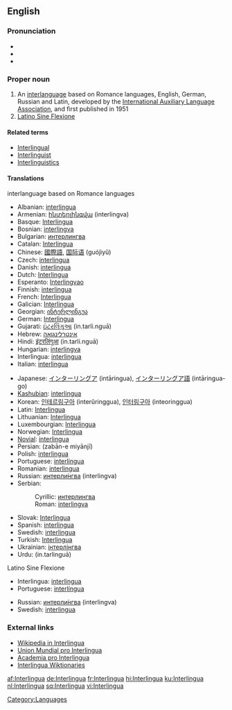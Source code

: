{{see|interlingua}}

==English==
{{wikipedia}}
{{interwiktionary|code=ia}}
===Pronunciation===
*{{AHD|ĭn'tə(r)lĭng"wə}} 
*{{IPA|/ˈɪntə(r)ˌlɪŋgwə/}} 
*{{SAMPA|/"Int@(r)%lINgw@/}}

===Proper noun===
{{en-proper noun}}

# An [[interlanguage]] based on Romance languages, English, German, Russian and Latin, developed by the [[International Auxiliary Language Association]], and first published in 1951
# [[Latino Sine Flexione]]

====Related terms====

* [[Interlingual]]
* [[Interlinguist]]
* [[Interlinguistics]]

====Translations====
;interlanguage based on Romance languages
{{top}}
*Albanian: [[interlingua]]
*Armenian: [[ինտերլինգվա]] (interlingva)
*Basque: [[Interlingua#Basque|Interlingua]] 
*Bosnian: [[interlingva]] {{m}}
*Bulgarian: [[интерлингва#Bulgarian|интерлингва]]
*Catalan: [[Interlingua#Catalan|Interlingua]] {{f}}
*Chinese: [[國際語]], [[国际语]] (guójìyǔ)
*Czech: [[interlingua]]
*Danish: [[interlingua]]
*Dutch: [[Interlingua#Dutch|Interlingua]]
*Esperanto: [[Interlingvao]]
*Finnish: [[interlingua]]
*French: [[Interlingua#French|Interlingua]]
*Galician: [[Interlingua#Gallician|Interlingua]]
*Georgian: [[ინტერლინგუა]]
*German: [[Interlingua#German|Interlingua]]
*Gujarati: [[ઇંટરલિંગુઆ]] (in.tarli.nguā)
*Hebrew: [[אינטרלינגואה]]
*Hindi: [[इंटरलिंगुआ]] (in.tarli.nguā)
*Hungarian: [[interlingva]]
*Interlingua: [[interlingua]]
*Italian: [[interlingua]]
{{mid}}
*Japanese: [[インターリングア]] (intāringua), [[インターリングア語]] (intāringua-go)
*[[Kashubian]]: [[interlingua]]
*Korean: [[인테르링구아]] (interŭringgua), [[인터링구아]] (inteoringgua)
*Latin: [[Interlingua#Latin|Interlingua]]
*Lithuanian: [[Interlingua#Lithuanian|Interlingua]]
*Luxembourgian: [[Interlingua#Luxembourgian|Interlingua]]
*Norwegian: [[Interlingua#Norwegian|Interlingua]]
*[[Novial]]: [[interlingua]]
*Persian: {{FAchar|[[زبان میانجی]]}} (zabān-e miyānjī)
*Polish: [[interlingua]] {{f}}
*Portuguese: [[interlíngua]] {{f}}
*Romanian: [[interlingua]]
*Russian: [[интерлингва|интерли́нгва]] {{f}} (interlingva)
*Serbian:
*:Cyrillic: [[интерлингва]] {{m}}
*:Roman: [[interlingva]] {{m}}
*Slovak: [[Interlingua#Slovak|Interlingua]]
*Spanish: [[interlingua]]
*Swedish: [[interlingua]]
*Turkish: [[Interlingua#Turkish|Interlingua]]
*Ukrainian: [[інтерлінгва]]
*Urdu: {{URchar|[[انٹرلنگوا]]}} (in.tarlinguā)
{{bottom}}

;Latino Sine Flexione
{{top}} 
*Interlingua: [[interlingua]]
*Portuguese: [[interlíngua]] {{f}}
{{mid}}
*Russian: [[интерлингва|интерли́нгва]] {{f}} (interlingva)
*Swedish: [[interlingua]]
{{bottom}}

===External links===
* [http://ia.wikipedia.org Wikipedia in Interlingua]
* [http://www.interlingua.com Union Mundial pro Interlingua]
* [http://www.yahoogroups.com/group/academiaprointerlingua/ Academia pro Interlingua]
* [http://ia.wiktionary.org/wiki/Frontispicio Interlingua Wiktionaries]

[[Category:Languages]]

[[af:Interlingua]]
[[de:Interlingua]]
[[fr:Interlingua]]
[[hi:Interlingua]]
[[ku:Interlingua]]
[[nl:Interlingua]]
[[sq:Interlingua]]
[[vi:Interlingua]]